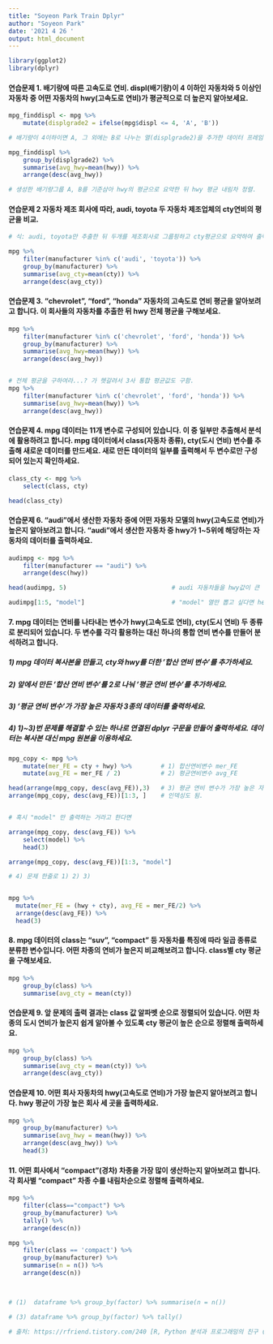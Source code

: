 ```yaml
---
title: "Soyeon Park Train Dplyr"
author: "Soyeon Park"
date: '2021 4 26 '
output: html_document
---
```


```r
library(ggplot2)
library(dplyr)
```




#### 연습문제 1. 배기량에 따른 고속도로 연비. displ(배기량)이 4 이하인 자동차와 5 이상인 자동차 중 어떤 자동차의 hwy(고속도로 연비)가 평균적으로 더 높은지 알아보세요.



```r

mpg_finddispl <- mpg %>%
    mutate(displgrade2 = ifelse(mpg$displ <= 4, 'A', 'B'))

# 배기량이 4이하이면 A, 그 외에는 B로 나누는 열(displgrade2)을 추가한 데이터 프레임 생성.

mpg_finddispl %>%
    group_by(displgrade2) %>%
    summarise(avg_hwy=mean(hwy)) %>%
    arrange(desc(avg_hwy))

# 생성한 배기량그룹 A, B를 기준삼아 hwy의 평균으로 요약한 뒤 hwy 평균 내림차 정렬.

```



#### 연습문제 2 자동차 제조 회사에 따라, audi, toyota 두 자동차 제조업체의 cty연비의 평균을 비교.



```r
# 식: audi, toyota만 추출한 뒤 두개를 제조회사로 그룹핑하고 cty평균으로 요약하여 출력.

mpg %>%
    filter(manufacturer %in% c('audi', 'toyota')) %>%
    group_by(manufacturer) %>%
    summarise(avg_cty=mean(cty)) %>%
    arrange(desc(avg_cty))                              

```



#### 연습문제 3. "chevrolet", "ford", "honda" 자동차의 고속도로 연비 평균을 알아보려고 합니다. 이 회사들의 자동차를 추출한 뒤 hwy 전체 평균을 구해보세요.



```r


mpg %>%
    filter(manufacturer %in% c('chevrolet', 'ford', 'honda')) %>%
    group_by(manufacturer) %>%
    summarise(avg_hwy=mean(hwy)) %>%
    arrange(desc(avg_hwy))


# 전체 평균을 구하여라...? 가 헷갈려서 3사 통합 평균값도 구함.
mpg %>%
    filter(manufacturer %in% c('chevrolet', 'ford', 'honda')) %>%
    summarise(avg_hwy=mean(hwy)) %>%
    arrange(desc(avg_hwy))


```



#### 연습문제 4. mpg 데이터는 11개 변수로 구성되어 있습니다. 이 중 일부만 추출해서 분석에 활용하려고 합니다. mpg 데이터에서 class(자동차 종류), cty(도시 연비) 변수를 추출해 새로운 데이터를 만드세요. 새로 만든 데이터의 일부를 출력해서 두 변수로만 구성되어 있는지 확인하세요.


```r

class_cty <- mpg %>%
    select(class, cty)

head(class_cty)

```



#### 연습문제 6. "audi"에서 생산한 자동차 중에 어떤 자동차 모델의 hwy(고속도로 연비)가 높은지 알아보려고 합니다. "audi"에서 생산한 자동차 중 hwy가 1~5위에 해당하는 자동차의 데이터를 출력하세요.



```r
audimpg <- mpg %>% 
    filter(manufacturer == "audi") %>%
    arrange(desc(hwy))

head(audimpg, 5)                             # audi 자동차들을 hwy값이 큰 순으로 정렬한 배열 audimpg 에서 위에서 5개만 출력.

audimpg[1:5, "model"]                        # "model" 열만 뽑고 싶다면 head 대신.

```



#### 7. mpg 데이터는 연비를 나타내는 변수가 hwy(고속도로 연비), cty(도시 연비) 두 종류로 분리되어 있습니다. 두 변수를 각각 활용하는 대신 하나의 통합 연비 변수를 만들어 분석하려고 합니다.

##### 1) mpg 데이터 복사본을 만들고, cty와 hwy를 더한 '합산 연비 변수'를 추가하세요.

##### 2) 앞에서 만든 '합산 연비 변수'를 2로 나눠 '평균 연비 변수'를 추가하세요.

##### 3) '평균 연비 변수'가 가장 높은 자동차 3종의 데이터를 출력하세요.

##### 4) 1)~3)번 문제를 해결할 수 있는 하나로 연결된 dplyr 구문을 만들어 출력하세요. 데이터는 복사본 대신 mpg 원본을 이용하세요.



```r
mpg_copy <- mpg %>% 
    mutate(mer_FE = cty + hwy) %>%        # 1) 합산연비변수 mer_FE
    mutate(avg_FE = mer_FE / 2)           # 2) 평균연비변수 avg_FE

head(arrange(mpg_copy, desc(avg_FE)),3)   # 3) 평균 연비 변수가 가장 높은 자동차 3종의 데이터 전체.
arrange(mpg_copy, desc(avg_FE))[1:3, ]    # 인덱싱도 됨.


# 혹시 "model" 만 출력하는 거라고 한다면

arrange(mpg_copy, desc(avg_FE)) %>%
    select(model) %>%
    head(3)

arrange(mpg_copy, desc(avg_FE))[1:3, "model"]

# 4) 문제 한줄로 1) 2) 3)


mpg %>%
  mutate(mer_FE = (hwy + cty), avg_FE = mer_FE/2) %>%
  arrange(desc(avg_FE)) %>%
  head(3)

```



#### 8. mpg 데이터의 class는 "suv", "compact" 등 자동차를 특징에 따라 일곱 종류로 분류한 변수입니다. 어떤 차종의 연비가 높은지 비교해보려고 합니다. class별 cty 평균을 구해보세요.



```r
mpg %>%
    group_by(class) %>%
    summarise(avg_cty = mean(cty))

```



#### 연습문제 9. 앞 문제의 출력 결과는 class 값 알파벳 순으로 정렬되어 있습니다. 어떤 차종의 도시 연비가 높은지 쉽게 알아볼 수 있도록 cty 평균이 높은 순으로 정렬해 출력하세요.



```r
mpg %>%
    group_by(class) %>%
    summarise(avg_cty = mean(cty)) %>%
    arrange(desc(avg_cty))

```



#### 연습문제 10. 어떤 회사 자동차의 hwy(고속도로 연비)가 가장 높은지 알아보려고 합니다. hwy 평균이 가장 높은 회사 세 곳을 출력하세요.



```r
mpg %>%
    group_by(manufacturer) %>%
    summarise(avg_hwy = mean(hwy)) %>%
    arrange(desc(avg_hwy)) %>%
    head(3)

```



#### 11. 어떤 회사에서 "compact"(경차) 차종을 가장 많이 생산하는지 알아보려고 합니다. 각 회사별 "compact" 차종 수를 내림차순으로 정렬해 출력하세요.



```r
mpg %>%
    filter(class=="compact") %>%
    group_by(manufacturer) %>%
    tally() %>%
    arrange(desc(n))

mpg %>%
    filter(class == 'compact') %>%
    group_by(manufacturer) %>%
    summarise(n = n()) %>%
    arrange(desc(n))

    

# (1)  dataframe %>% group_by(factor) %>% summarise(n = n())

# (3) dataframe %>% group_by(factor) %>% tally()

# 출처: https://rfriend.tistory.com/240 [R, Python 분석과 프로그래밍의 친구 (by R Friend)]

```




